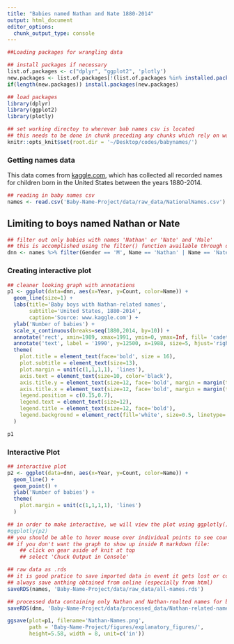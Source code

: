 ```yaml
---
title: "Babies named Nathan and Nate 1880-2014"
output: html_document
editor_options: 
  chunk_output_type: console
---
```



```r
##Loading packages for wrangling data

## install packages if necessary
list.of.packages <- c("dplyr", "ggplot2", 'plotly')
new.packages <- list.of.packages[!(list.of.packages %in% installed.packages()[,"Package"])]
if(length(new.packages)) install.packages(new.packages)

## load packages
library(dplyr)
library(ggplot2)
library(plotly)

## set working directoy to wherever bab names csv is located
## this needs to be done in chunk preceding any chunks which rely on working directory setting 
knitr::opts_knit$set(root.dir = '~/Desktop/codes/babynames/')
```

### Getting names data

This data comes from [kaggle.com](https://www.kaggle.com/kaggle/us-baby-names), which has collected all recorded names for children born in the United States between the years 1880-2014.

```r
## reading in baby names csv
names <- read.csv('Baby-Name-Project/data/raw_data/NationalNames.csv')
```

## Limiting to boys named Nathan or Nate

```r

## filter out only babies with names 'Nathan' or 'Nate' and 'Male'
## this is accomplished using the filter() function available through dplyr package
dnn <- names %>% filter(Gender == 'M', Name == 'Nathan' | Name == 'Nate' | Name == 'Nathanial' | Name == 'Nathaniel' | Name == 'Nathanael')
```

### Creating interactive plot

```r

## cleaner looking graph with annotations
p1 <- ggplot(data=dnn, aes(x=Year, y=Count, color=Name)) + 
  geom_line(size=1) + 
  labs(title='Baby boys with Nathan-related names',
       subtitle='United States, 1880-2014', 
       caption='Source: www.kaggle.com') + 
  ylab('Number of babies') +
  scale_x_continuous(breaks=seq(1880,2014, by=10)) +
  annotate('rect', xmin=1989, xmax=1991, ymin=0, ymax=Inf, fill= 'cadetblue3', alpha=0.6) + 
  annotate('text', label = '1990', y=12500, x=1988, size=5, hjust='right') + 
  theme(
    plot.title = element_text(face='bold', size = 16),
    plot.subtitle = element_text(size=13),
    plot.margin = unit(c(1,1,1,1), 'lines'),
    axis.text = element_text(size=10, color='black'),
    axis.title.y = element_text(size=12, face='bold', margin = margin(t=0,r=10,b=0,l=0)),
    axis.title.x = element_text(size=12, face='bold', margin = margin(t=10,r=0,b=0,l=0)),
    legend.position = c(0.15,0.7),
    legend.text = element_text(size=12),
    legend.title = element_text(size=12, face='bold'),
    legend.background = element_rect(fill='white', size=0.5, linetype='solid', color='black')
  )

p1

```

### Interactive Plot

```r

## interactive plot
p2 <- ggplot(data=dnn, aes(x=Year, y=Count, color=Name)) + 
  geom_line() + 
  geom_point() + 
  ylab('Number of babies') + 
  theme(
    plot.margin = unit(c(1,1,1,1), 'lines')
  )

## in order to make interactive, we will view the plot using ggplotly() function
#ggplotly(p2)
## you should be able to hover mouse over individual points to see count and year
## if you don't want the graph to show up inside R markdown file:
    ## click on gear aside of knit at top
    ## select 'Chuck Output in Console'
```

```r
## raw data as .rds
## it is good pratice to save imported data in event it gets lost or corrupt. 
## always save anthing obtained from online (especially from html)
saveRDS(names, 'Baby-Name-Project/data/raw_data/all-names.rds')

## processed data containing only Nathan and Nathan-realted names for boys
saveRDS(dnn, 'Baby-Name-Project/data/processed_data/Nathan-related-names.rds')
```


```r

ggsave(plot=p1, filename='Nathan-Names.png', 
       path = 'Baby-Name-Project/figures/explanatory_figures/', 
       height=5.58, width = 8, unit=c('in'))
```
